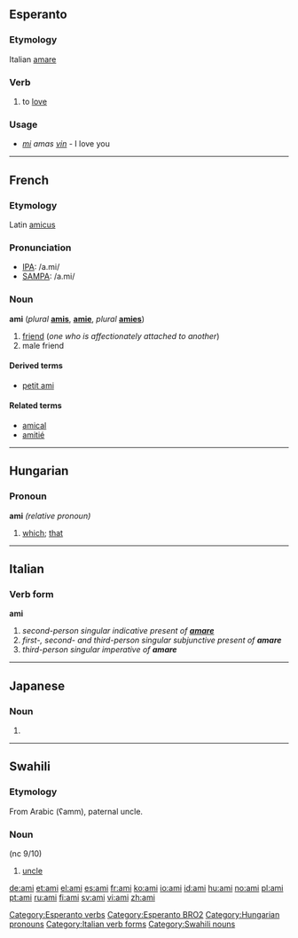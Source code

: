 ==Esperanto==
===Etymology===
Italian [[amare]]
===Verb===
{{eo-verb|am}}

#to [[love]]

===Usage===
* ''[[mi]]'' ''amas'' ''[[vin]]'' - I love you

[[Category:Esperanto verbs]]
[[Category:Esperanto BRO2]]

----

==French==
===Etymology===
Latin [[amicus]]

===Pronunciation===
*[[w:IPA|IPA]]: /a.mi/
*[[w:SAMPA|SAMPA]]: /a.mi/

===Noun===
{{fr-infl-noun|sm=ami|sf=amie|pm=amis|pf=amies|smp=a.mi|sfp=a.mi|pmp=a.mi|pfp=a.mi}}
'''ami''' {{m}} (''plural'' '''[[amis]]''', {{f}} '''[[amie]]''', {{f}} ''plural'' '''[[amies]]''')

#[[friend]] (''one who is affectionately attached to another'')
#male friend

====Derived terms====
*[[petit ami]]

====Related terms====
*[[amical]]
*[[amitié]]

----

==Hungarian==

===Pronoun===
'''ami''' ''(relative pronoun)''

#[[which]]; [[that]]

[[Category:Hungarian pronouns]]

----

==Italian==
===Verb form===
'''ami'''

#''second-person singular indicative present of '''[[amare]]'''''
#''first-, second- and third-person singular subjunctive present of '''amare'''''
#''third-person singular imperative of '''amare'''''
[[Category:Italian verb forms]]

----

==Japanese==
===Noun===
{{romaji|あみ}}
# {{japdef|網|[[net]], gin trap}}


----

==Swahili==
===Etymology===
From Arabic {{ARchar|[[عم]]}} (ʕamm), paternal uncle.

===Noun===
{{sw-noun|ami}} (nc 9/10)

# [[uncle]]

[[Category:Swahili nouns]]

[[de:ami]]
[[et:ami]]
[[el:ami]]
[[es:ami]]
[[fr:ami]]
[[ko:ami]]
[[io:ami]]
[[id:ami]]
[[hu:ami]]
[[no:ami]]
[[pl:ami]]
[[pt:ami]]
[[ru:ami]]
[[fi:ami]]
[[sv:ami]]
[[vi:ami]]
[[zh:ami]]